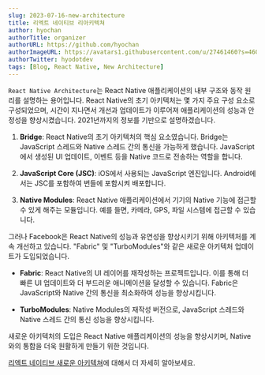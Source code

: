 ```yaml
---
slug: 2023-07-16-new-architecture
title: 리엑트 네이티브 리아키텍쳐
author: hyochan
authorTitle: organizer
authorURL: https://github.com/hyochan
authorImageURL: https://avatars1.githubusercontent.com/u/27461460?s=460&u=b5860875e26d33fd70fd210f4ea74f81cdf9d99b&v=4
authorTwitter: hyodotdev
tags: [Blog, React Native, New Architecture]
---
```



`React Native Architecture`는 React Native 애플리케이션의 내부 구조와 동작 원리를 설명하는 용어입니다. React Native의 초기 아키텍처는 몇 가지 주요 구성 요소로 구성되었으며, 시간이 지나면서 개선과 업데이트가 이루어져 애플리케이션의 성능과 안정성을 향상시켰습니다. 2021년까지의 정보를 기반으로 설명하겠습니다.

1. **Bridge**: React Native의 초기 아키텍처의 핵심 요소였습니다. Bridge는 JavaScript 스레드와 Native 스레드 간의 통신을 가능하게 했습니다. JavaScript에서 생성된 UI 업데이트, 이벤트 등을 Native 코드로 전송하는 역할을 합니다.

2. **JavaScript Core (JSC)**: iOS에서 사용되는 JavaScript 엔진입니다. Android에서는 JSC를 포함하여 번들에 포함시켜 배포합니다.

3. **Native Modules**: React Native 애플리케이션에서 기기의 Native 기능에 접근할 수 있게 해주는 모듈입니다. 예를 들면, 카메라, GPS, 파일 시스템에 접근할 수 있습니다.

그러나 Facebook은 React Native의 성능과 유연성을 향상시키기 위해 아키텍처를 계속 개선하고 있습니다. "Fabric" 및 "TurboModules"와 같은 새로운 아키텍처 업데이트가 도입되었습니다.

- **Fabric**: React Native의 UI 레이어를 재작성하는 프로젝트입니다. 이를 통해 더 빠른 UI 업데이트와 더 부드러운 애니메이션을 달성할 수 있습니다. Fabric은 JavaScript와 Native 간의 통신을 최소화하여 성능을 향상시킵니다.

- **TurboModules**: Native Modules의 재작성 버전으로, JavaScript 스레드와 Native 스레드 간의 통신 성능을 향상시킵니다.

새로운 아키텍처의 도입은 React Native 애플리케이션의 성능을 향상시키며, Native와의 통합을 더욱 원활하게 만들기 위한 것입니다.

[리엑트 네이티브 새로운 아키텍쳐](https://medium.com/crossplatformkorea/%EB%A6%AC%EC%95%A1%ED%8A%B8%EB%84%A4%EC%9D%B4%ED%8B%B0%EB%B8%8C-%EC%83%88%EB%A1%9C%EC%9A%B4-%EC%95%84%ED%82%A4%ED%85%8D%EC%B3%90-fae32d16f651)에 대해서 더 자세히 알아보세요.

<AdFitMobileBanner
  unit="DAN-ToBFS44DTfrAHzOv"
  className="adfit-middle-mobile-2023-07-16-2"
/>
